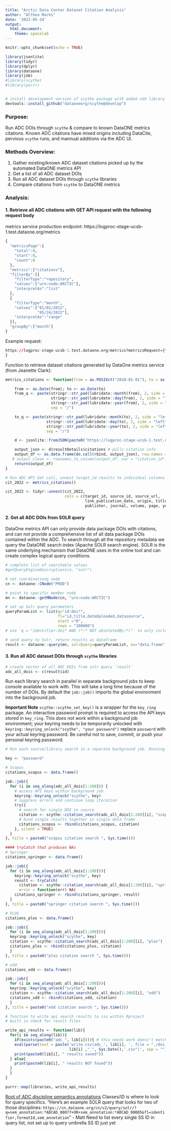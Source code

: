 ```yaml
---
title: "Arctic Data Center Dataset Citation Analysis"
author: "Althea Marks"
date: '2022-05-24'
output: 
  html_document:
    theme: spacelab
---
```



```r
knitr::opts_chunk$set(echo = TRUE)

library(jsonlite)
library(tidyr)
library(dplyr)
library(dataone)
library(job)
#library(scythe)
#library(purrr)


# install development version of scythe package with added xdd library
devtools::install_github("dataoneorg/scythe@develop")
```

### Purpose: 
Run ADC DOIs through `scythe` & compare to known DataONE metrics citations. Known ADC citations have mixed origins including DataCite, pervious `scythe` runs, and mannual additions via the ADC UI. 

### Methods Overview:

1) Gather existing/known ADC dataset citations picked up by the automated DataONE metrics API
2) Get a list of all ADC dataset DOIs
3) Run all ADC dataset DOIs through `scythe` libraries
4) Compare citations from `scythe` to DataONE metrics

### Analysis:

#### 1. Retrieve all ADC citations with GET API request with the following request body

metrics service production endpoint: https://logproc-stage-ucsb-1.test.dataone.org/metrics

```r
{
  "metricsPage":{
    "total":0,
    "start":0,
    "count":0
  },
  "metrics":["citations"],
  "filterBy":[{
    "filterType":"repository",
    "values":["urn:node:ARCTIC"],
    "interpretAs":"list"
  },
  {
    "filterType":"month",
    "values":["01/01/2012",
              "05/24/2022"],
    "interpretAs":"range"
  }],
  "groupBy":["month"]
}
```

Example request:

```r
https://logproc-stage-ucsb-1.test.dataone.org/metrics?metricsRequest={%22metricsPage%22:{%22total%22:0,%22start%22:0,%22count%22:0},%22metrics%22:[%22citations%22],%22filterBy%22:[{%22filterType%22:%22repository%22,%22values%22:[%22urn:node:ARCTIC%22],%22interpretAs%22:%22list%22},{%22filterType%22:%22month%22,%22values%22:[%2201/01/2012%22,%2205/24/2022%22],%22interpretAs%22:%22range%22}],%22groupBy%22:[%22month%22]
}
```

Function to retrieve dataset citations generated by DataOne metrics service (from Jeanette Clark):

```r

metrics_citations <- function(from = as.POSIXct("2010-01-01"), to = as.POSIXct(Sys.Date())){

    from <- as.Date(from); to <- as.Date(to)
    from_q <- paste(stringr::str_pad(lubridate::month(from), 2, side = "left", pad = "0"),
                    stringr::str_pad(lubridate::day(from), 2, side = "left", pad = "0"),
                    stringr::str_pad(lubridate::year(from), 2, side = "left", pad = "0"),
                    sep = "/")

    to_q <- paste(stringr::str_pad(lubridate::month(to), 2, side = "left", pad = "0"),
                  stringr::str_pad(lubridate::day(to), 2, side = "left", pad = "0"),
                  stringr::str_pad(lubridate::year(to), 2, side = "left", pad = "0"),
                  sep = "/")

    d <- jsonlite::fromJSON(paste0('https://logproc-stage-ucsb-1.test.dataone.org/metrics?q={%22metricsPage%22:{%22total%22:0,%22start%22:0,%22count%22:0},%22metrics%22:[%22citations%22],%22filterBy%22:[{%22filterType%22:%22repository%22,%22values%22:[%22urn:node:ARCTIC%22],%22interpretAs%22:%22list%22},{%22filterType%22:%22month%22,%22values%22:[%22', from_q,'%22,%22', to_q, '%22],%22interpretAs%22:%22range%22}],%22groupBy%22:[%22month%22]}'))

    output_json <- d$resultDetails$citations # pulls citation info
    output_df <- as.data.frame(do.call(rbind, output_json), row.names = FALSE) # binds nested cit info into dataframe
   # output_clean <- rownames_to_column(output_df, var = "citation_id") # converts row names to column
    return(output_df)
}
```


```r
# Run ADC API Get call, unnest target_id results to individual columns
cit_2022 <- metrics_citations()

cit_2022 <- tidyr::unnest(cit_2022,
                          cols = c(target_id, source_id, source_url,
                                   link_publication_date, origin, title,
                                   publisher, journal, volume, page, year_of_publishing))

```

#### 2. Get all ADC DOIs from SOLR query

DataOne metrics API can only provide data package DOIs with citations, and can not provide a comprehensive list of all data package DOIs contained within the ADC. To search through all the repository metadata we query the DataONE search index (Apache SOLR search engine). SOLR is the same underlying mechanism that DataONE uses in the online tool and can create complex logical query conditions.

```r
# complete list of searchable values
#getQueryEngineDescription(cn, "solr")

# set coordinationg node
cn <- dataone::CNode("PROD")

# point to specific member node
mn <- dataone::getMNode(cn, "urn:node:ARCTIC")

# set up Solr query parameters
queryParamList <- list(q="id:doi*", 
                       fl="id,title,dateUploaded,datasource",
                       start ="0",
                       rows = "100000")
# use `q = "identifier:doi* AND (*:* NOT obsoletedBy:*)"` to only include current versions of data packages 

# send query to Solr, return results as dataframe
result <- dataone::query(mn, solrQuery=queryParamList, as="data.frame", parse=FALSE)
```

#### 3. Run all ADC dataset DOIs through `scythe` libraries

```r
# create vector of all ADC DOIs from solr query `result`
adc_all_dois <- c(result$id)
```

Run each library search in parallel in separate background jobs to keep console available to work with. This will take a long time because of the number of DOIs. By default the `job::job()` imports the global environment into the background job.

**Important Note** `scythe::scythe_set_key()` is a wrapper for the `key_ring` package. An interactive password prompt is required to access the API keys stored in `key_ring`. This *does not work* within a background job environment; your keyring needs to be temporarily unlocked with `keyring::keyring_unlock("scythe", "your password")` replace `password` with your actual keyring password. Be careful not to save, commit, or push your personal keyring password.

```r

# Run each source/library search in a separate background job. Running a for loop will return incomplete results if API query fails, which is better than loosing all progress because of a single error. 

key <- "password"

# Scopus
citations_scopus <- data.frame()

job::job({
  for (i in seq_along(adc_all_dois[1:200])) {
    # access API keys within background job
    keyring::keyring_unlock("scythe", key)
    # suppress errors and continue loop iteration
    try({
      # search for single DOI in source
      citation <- scythe::citation_search(adc_all_dois[1:200][i], "scopus")
      # bind single results together in single data frame
      citations_scopus <- rbind(citations_scopus, citation)
    }, silent = TRUE)
  }
}, title = paste0("scopus citation search ", Sys.time()))

#### tryCatch that produces NAs
# Springer
citations_springer <- data.frame()

job::job({
  for (i in seq_along(adc_all_dois[1:200])){
    keyring::keyring_unlock("scythe", key)
    result <- tryCatch(
      citation <- scythe::citation_search(adc_all_dois[1:200][i], "springer"), 
      error = function(err) NA)
    citations_springer <- rbind(citations_springer, result)
  }
}, title = paste0("springer citation search ", Sys.time()))

# PLOS
citations_plos <- data.frame()

job::job({
  for (i in seq_along(adc_all_dois[1:200])){
  keyring::keyring_unlock("scythe", key)
  citation <- scythe::citation_search(adc_all_dois[1:200][i], "plos")
  citations_plos <- rbind(citations_plos, citation)
  }
}, title = paste0("plos citation search ", Sys.time()))

# xdd
citations_xdd <- data.frame()

job::job({
  for (i in seq_along(adc_all_dois[1:200])){
  keyring::keyring_unlock("scythe", key)
  citation <- scythe::citation_search(adc_all_dois[1:200][i], "xdd")
  citations_xdd <- rbind(citations_xdd, citation)
  }
}, title = paste0("xdd citation search ", Sys.time()))


```

```r
# function to write api search results to csv within Rproject
# built in check for result files

write_api_results <- function(lib){
  for(i in seq_along(lib)){
    if(exists(paste0("adc_", lib[i]))){ # this needs work doesn't match format of "adc_plos_1"
    eval(parse(text = paste('write.csv(adc_', lib[i], ', file = "./doi_results_', 
                            lib[i] ,"_", Sys.Date(),'.csv")', sep = "")))
    print(paste0(lib[i], " results saved"))
  } else{
    print(paste0(lib[i], " results NOT found"))
  }
  }
}

purrr::map(libraries, write_api_results)

```

[Root of ADC discipline semantics annotations](https://bioportal.bioontology.org/ontologies/ADCAD/?p=classes&conceptid=root) Classes/ID is where to look for query specifics.
"Here’s an example SOLR query that looks for two of those disciplines: `https://cn.dataone.org/cn/v2/query/solr/?q=sem_annotation:*ADCAD_00077+OR+sem_annotation:*ADCAD_00005&fl=identifier,formatId,sem_annotation`" - Matt 
Need to list every single SS ID in query list, not set up to query umbrella SS ID just yet
